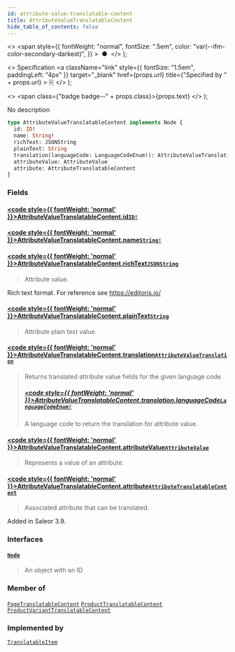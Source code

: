 ```yaml
---
id: attribute-value-translatable-content
title: AttributeValueTranslatableContent
hide_table_of_contents: false
---
```


  <>
    <span
      style={{
        fontWeight: "normal",
        fontSize: ".5em",
        color: "var(--ifm-color-secondary-darkest)",
      }}
    >
      &nbsp;●&nbsp;
    </span>
  </>
);

  <>
    Specification
    <a
      className="link"
      style={{ fontSize: "1.5em", paddingLeft: "4px" }}
      target="\_blank"
      href={props.url}
      title={"Specified by " + props.url}
    >
      ⎘
    </a>
  </>
);

  <>
    <span class={"badge badge--" + props.class}>{props.text}</span>
  </>
);

No description

```graphql
type AttributeValueTranslatableContent implements Node {
  id: ID!
  name: String!
  richText: JSONString
  plainText: String
  translation(languageCode: LanguageCodeEnum!): AttributeValueTranslation
  attributeValue: AttributeValue
  attribute: AttributeTranslatableContent
}
```

### Fields

#### [<code style={{ fontWeight: 'normal' }}>AttributeValueTranslatableContent.<b>id</b></code>](#)<Bullet />[`ID!`](../../../developer/api-reference/scalars/id) <Badge class="secondary" text="non-null"/> <Badge class="secondary" text="scalar"/>

>

#### [<code style={{ fontWeight: 'normal' }}>AttributeValueTranslatableContent.<b>name</b></code>](#)<Bullet />[`String!`](../../../developer/api-reference/scalars/string) <Badge class="secondary" text="non-null"/> <Badge class="secondary" text="scalar"/>

>

#### [<code style={{ fontWeight: 'normal' }}>AttributeValueTranslatableContent.<b>richText</b></code>](#)<Bullet />[`JSONString`](../../../developer/api-reference/scalars/jsonstring) <Badge class="secondary" text="scalar"/>

> Attribute value.

Rich text format. For reference see https://editorjs.io/

>

#### [<code style={{ fontWeight: 'normal' }}>AttributeValueTranslatableContent.<b>plainText</b></code>](#)<Bullet />[`String`](../../../developer/api-reference/scalars/string) <Badge class="secondary" text="scalar"/>

> Attribute plain text value.

#### [<code style={{ fontWeight: 'normal' }}>AttributeValueTranslatableContent.<b>translation</b></code>](#)<Bullet />[`AttributeValueTranslation`](../../../developer/api-reference/objects/attribute-value-translation) <Badge class="secondary" text="object"/>

> Returns translated attribute value fields for the given language code.
>
> ##### [<code style={{ fontWeight: 'normal' }}>AttributeValueTranslatableContent.translation.<b>languageCode</b></code>](#)<Bullet />[`LanguageCodeEnum!`](../../../developer/api-reference/enums/language-code-enum) <Badge class="secondary" text="non-null"/> <Badge class="secondary" text="enum"/>
>
> A language code to return the translation for attribute value.

#### [<code style={{ fontWeight: 'normal' }}>AttributeValueTranslatableContent.<b>attributeValue</b></code>](#)<Bullet />[`AttributeValue`](../../../developer/api-reference/objects/attribute-value) <Badge class="secondary" text="object"/>

> Represents a value of an attribute.

#### [<code style={{ fontWeight: 'normal' }}>AttributeValueTranslatableContent.<b>attribute</b></code>](#)<Bullet />[`AttributeTranslatableContent`](../../../developer/api-reference/objects/attribute-translatable-content) <Badge class="secondary" text="object"/>

> Associated attribute that can be translated.

Added in Saleor 3.9.

>

### Interfaces

#### [`Node`](../../../developer/api-reference/interfaces/node) <Badge class="secondary" text="interface"/>

> An object with an ID

### Member of

[`PageTranslatableContent`](../../../developer/api-reference/objects/page-translatable-content) <Badge class="secondary" text="object"/><Bullet />[`ProductTranslatableContent`](../../../developer/api-reference/objects/product-translatable-content) <Badge class="secondary" text="object"/><Bullet />[`ProductVariantTranslatableContent`](../../../developer/api-reference/objects/product-variant-translatable-content) <Badge class="secondary" text="object"/>

### Implemented by

[`TranslatableItem`](../../../developer/api-reference/unions/translatable-item) <Badge class="secondary" text="union"/>
